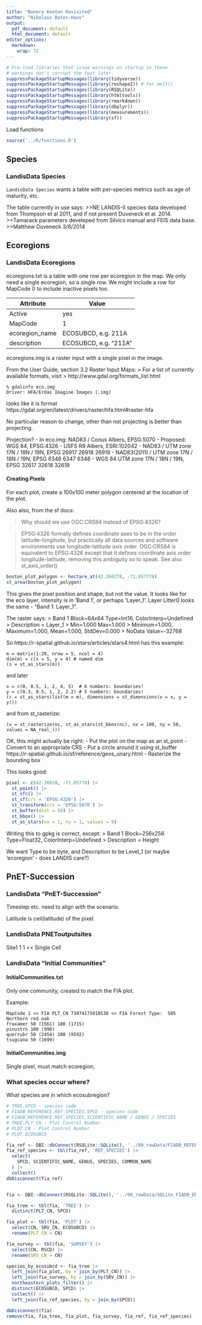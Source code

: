 ```yaml
---
title: "Nunery Keeton Revisited"
author: "Nikolaus Bates-Haus"
output:
  pdf_document: default
  html_document: default
editor_options:
  markdown:
    wrap: 72
---
```


```r
# Pre-load libraries that issue warnings on startup so these
# warnings don't corrupt the text later.
suppressPackageStartupMessages(library(tidyverse))
suppressPackageStartupMessages(library(reshape2)) # for melt()
suppressPackageStartupMessages(library(RSQLite))
suppressPackageStartupMessages(library(htmltools))
suppressPackageStartupMessages(library(rmarkdown))
suppressPackageStartupMessages(library(dbplyr))
suppressPackageStartupMessages(library(measurements))
suppressPackageStartupMessages(library(sf))
```

Load functions

```r
source('../R/functions.R')
```

## Species

### LandisData Species

`LandisData Species` wants a table with per-species metrics such as age
of maturity, etc.

The table currently in use says: \>\>NE LANDIS-II species data developed
from Thompson et al 2011, and if not present Duveneck et al. 2014.
\>\>Tamarack parameters develeped from Silvics manual and FEIS data
base. \>\>Matthew Duveneck 3/6/2014

## Ecoregions

### LandisData Ecoregions

ecoregions.txt is a table with one row per ecoregion in the map.
We only need a single ecoregion, so a single row.
We might include a row for MapCode 0 to include inactive pixels too.

| Attribute      | Value                 |
|----------------|-----------------------|
| Active         | yes                   |
| MapCode        | 1                     |
| ecoregion_name | ECOSUBCD, e.g. 211A   |
| description    | ECOSUBCD, e.g. "211A" |

ecoregions.img is a raster input with a single pixel in the image.

From the User Guide, section 3.2 Raster Input Maps:
> For a list of currently available formats, visit
> http://www.gdal.org/formats_list.html

```
% gdalinfo eco.img
Driver: HFA/Erdas Imagine Images (.img)
```

looks like it is format https://gdal.org/en/latest/drivers/raster/hfa.html#raster-hfa

No particular reason to change, other than not projecting is better than
projecting.

Projection?
- In eco.img: NAD83 / Conus Albers, EPSG:5070 
- Proposed: WGS 84, EPSG:4326
- USFS R9 Albers, ESRI:102042
- NAD83 / UTM zone 17N / 18N / 19N, EPSG 26917 26918 26919
- NAD83(2011) / UTM zone 17N / 18N / 19N, EPSG 6346 6347 6348
- WGS 84 UTM zone 17N / 18N / 19N, EPSG 32617 32618 32619

#### Creating Pixels

For each plot, create a 100x100 meter polygon centered at the location
of the plot.

Also also, from the sf docs:

> Why should we use OGC:CRS84 instead of EPSG:4326?

> EPSG:4326 formally defines coordinate axes to be in the order
> latitude-longitude, but practically all data sources and software
> environments use longitude-latitude axis order. OGC:CRS84 is
> equivalent to EPSG:4326 except that it defines coordinate axis order
> longitude-latitude, removing this ambiguity so to speak. See also
> st_axis_order()

```r
boston_plot_polygon <- hectare_at(42.360278, -71.057778)
st_area(boston_plot_polygon)
```

This gives the pixel position and shape, but not the value.
It looks like for the eco layer, intensity is in 'Band 1', or perhaps
'Layer_1'.
Layer Litter0 looks the same - "Band 1: Layer_1".

The raster says:
> Band 1 Block=64x64 Type=Int16, ColorInterp=Undefined
> Description = Layer_1
> Min=1.000 Max=1.000 
> Minimum=1.000, Maximum=1.000, Mean=1.000, StdDev=0.000
> NoData Value=-32768

So https://r-spatial.github.io/stars/articles/stars4.html has this example:
```
m = matrix(1:20, nrow = 5, ncol = 4)
dim(m) = c(x = 5, y = 4) # named dim
(s = st_as_stars(m))
```

and later
```
x = c(0, 0.5, 1, 2, 4, 5)  # 6 numbers: boundaries!
y = c(0.3, 0.5, 1, 2, 2.2) # 5 numbers: boundaries!
(r = st_as_stars(list(m = m), dimensions = st_dimensions(x = x, y = y)))
```

and from st_rasterize:
```
(x = st_rasterize(nc, st_as_stars(st_bbox(nc), nx = 100, ny = 50, values = NA_real_)))
```

OK, this might actually be right:
- Put the plot on the map as an st_point
- Convert to an appropriate CRS
- Put a circle around it using st_buffer https://r-spatial.github.io/sf/reference/geos_unary.html
- Rasterize the bounding box

This looks good:
```r
pixel <- c(42.36028, -71.05778) |>
  st_point() |>
  st_sfc() |>
  st_sf(crs = 'EPSG:4326') |>
  st_transform(crs = 'EPSG:5070') |>
  st_buffer(dist = 50) |>
  st_bbox() |>
  st_as_stars(nx = 1, ny = 1, values = 9)
```

Writing this to gpkg is correct, except:
> Band 1 Block=256x256 Type=Float32, ColorInterp=Undefined
> Description = Height

We want Type to be byte, and Description to be Level_1
(or maybe 'ecoregion' - does LANDIS care?)

## PnET-Succession

### LandisData "PnET-Succession"

Timestep etc. need to align with the scenario.

Latitude is ceil(latitude) of the pixel.

### LandisData PNEToutputsites

Site1 1 1 << Single Cell

### LandisData "Initial Communities"

#### InitialCommunities.txt

Only one community, created to match the FIA plot.

Example:
```
MapCode 1 << FIA PLT_CN 73074175010538 << FIA Forest Type:  505 Northern red oak
fraxamer 50 (1561) 100 (1715)
pinustro 100 (990)
querrubr 50 (2454) 100 (9592)
tsugcana 50 (1699)
```

#### InitialCommunities.img

Single pixel, must match ecoregion, 

### What species occur where?

What species are in which ecosubregion?

```r

# TREE.SPCD - species code
# FIADB_REFERENCE.REF_SPECIES.SPCD - species code
# FIADB_REFERENCE.REF_SPECIES.SCIENTIFIC_NAME / GENUS / SPECIES
# TREE.PLT_CN - Plot Control Number
# PLOT.CN - Plot Control Number
# PLOT.ECOSUBCD

fia_ref <- DBI::dbConnect(RSQLite::SQLite(), '../00_rawData/FIADB_REFERENCE.db')
fia_ref_species <- tbl(fia_ref, 'REF_SPECIES') |> 
  select(
    SPCD, SCIENTIFIC_NAME, GENUS, SPECIES, COMMON_NAME
  ) |> 
  collect()
dbDisconnect(fia_ref)


fia <- DBI::dbConnect(RSQLite::SQLite(), '../00_rawData/SQLite_FIADB_ENTIRE.db')

fia_tree <- tbl(fia, 'TREE') |> 
  distinct(PLT_CN, SPCD)

fia_plot <- tbl(fia, 'PLOT') |>
  select(CN, SRV_CN, ECOSUBCD) |>
  rename(PLT_CN = CN)

fia_survey <- tbl(fia, 'SURVEY') |>
  select(CN, RSCD) |>
  rename(SRV_CN = CN)

species_by_ecosubcd <- fia_tree |>
  left_join(fia_plot, by = join_by(PLT_CN)) |>
  left_join(fia_survey, by = join_by(SRV_CN)) |>
  northeastern_plots_filter() |>
  distinct(ECOSUBCD, SPCD) |>
  collect() |> 
  left_join(fia_ref_species, by = join_by(SPCD))

dbDisconnect(fia)
remove(fia, fia_tree, fia_plot, fia_survey, fia_ref, fia_ref_species)
```


